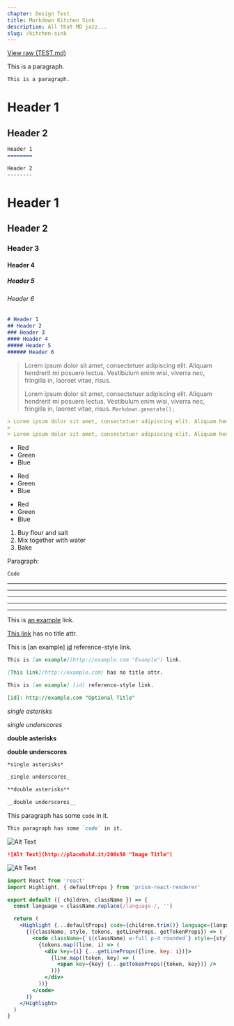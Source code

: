 ```yaml
---
chapter: Design Test
title: Markdown Kitchen Sink
description: All that MD jazz...
slug: /kitchen-sink
---
```


[View raw (TEST.md)](https://raw.github.com/adamschwartz/github-markdown-kitchen-sink/master/README.md)

This is a paragraph.

```md
This is a paragraph.
```

Header 1
========

Header 2
--------

```md
Header 1
========

Header 2
--------
```

# Header 1
## Header 2
### Header 3
#### Header 4
##### Header 5
###### Header 6

```md
# Header 1
## Header 2
### Header 3
#### Header 4
##### Header 5
###### Header 6
```

> Lorem ipsum dolor sit amet, consectetuer adipiscing elit. Aliquam hendrerit mi posuere lectus. Vestibulum enim wisi, viverra nec, fringilla in, laoreet vitae, risus.
>
> Lorem ipsum dolor sit amet, consectetuer adipiscing elit. Aliquam hendrerit mi posuere lectus. Vestibulum enim wisi, viverra nec, fringilla in, laoreet vitae, risus. `Markdown.generate();`

```md
> Lorem ipsum dolor sit amet, consectetuer adipiscing elit. Aliquam hendrerit mi posuere lectus. Vestibulum enim wisi, viverra nec, fringilla in, laoreet vitae, risus.
>
> Lorem ipsum dolor sit amet, consectetuer adipiscing elit. Aliquam hendrerit mi posuere lectus. Vestibulum enim wisi, viverra nec, fringilla in, laoreet vitae, risus. `Markdown.generate();`
```

- Red
- Green
- Blue


+ Red
+ Green
+ Blue


* Red
* Green
* Blue

1. Buy flour and salt
1. Mix together with water
1. Bake

Paragraph:

```md
Code
```

<!-- -->


* * *

***

*****

- - -

---------------------------------------

This is [an example](http://example.com "Example") link.

[This link](http://example.com) has no title attr.

This is [an example] [id] reference-style link.

[id]: http://example.com "Optional Title"

```md
This is [an example](http://example.com "Example") link.

[This link](http://example.com) has no title attr.

This is [an example] [id] reference-style link.

[id]: http://example.com "Optional Title"
```

*single asterisks*

_single underscores_

**double asterisks**

__double underscores__

```md
*single asterisks*

_single underscores_

**double asterisks**

__double underscores__
```

This paragraph has some `code` in it.

```md
This paragraph has some `code` in it.
````

![Alt Text](http://placehold.it/200x50 "Image Title")

```md
![Alt Text](http://placehold.it/200x50 "Image Title")
```

![Alt Text](nubots-icon.png "NUbots icon")

```jsx
import React from 'react'
import Highlight, { defaultProps } from 'prism-react-renderer'

export default ({ children, className }) => {
  const language = className.replace(/language-/, '')

  return (
    <Highlight {...defaultProps} code={children.trim()} language={language}>
      {({className, style, tokens, getLineProps, getTokenProps}) => (
        <code className={`${className} w-full p-4 rounded`} style={style}>
          {tokens.map((line, i) => (
            <div key={i} {...getLineProps({line, key: i})}>
              {line.map((token, key) => (
                <span key={key} {...getTokenProps({token, key})} />
              ))}
            </div>
          ))}
        </code>
      )}
    </Highlight>
  )
}
```
